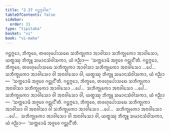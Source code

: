 ```yaml
---
title: "2.37 ᨣᨶ᩠ᨲᨻ᩠ᨻᩅᩤᩁ"
tableOfContents: false
sidebar:
  order: 31
type: "tipitaka"
basket: "vi"
book: "vi-maha"
---
```



<DynamicBreadcrumb />

<Division number="182" book="vi-maha">

<Paragraph number="794" book="vi-maha">
ᨣᨶ᩠ᨲᨻ᩠ᨻᩮᩣ, ᨽᩥᨠ᩠ᨡᩅᩮ, ᨲᨴᩉᩩᨸᩮᩣᩈᨳᩮ ᩈᨽᩥᨠ᩠ᨡᩩᨠᩣ ᩋᩣᩅᩤᩈᩣ ᩈᨽᩥᨠ᩠ᨡᩩᨠᩮᩣ ᩋᩣᩅᩤᩈᩮᩣ, ᨿᨲ᩠ᨳᩔᩩ ᨽᩥᨠ᩠ᨡᩪ ᩈᨾᩣᨶᩈᩴᩅᩤᩈᨠᩣ, ᨿᩴ ᨩᨬ᩠ᨬᩣ—  ‘ᩈᨠ᩠ᨠᩮᩣᨾᩥ ᩋᨩ᩠ᨩᩮᩅ ᨣᨶ᩠ᨲᩩᨶ᩺’ᨲᩥ. ᨣᨶ᩠ᨲᨻ᩠ᨻᩮᩣ, ᨽᩥᨠ᩠ᨡᩅᩮ, ᨲᨴᩉᩩᨸᩮᩣᩈᨳᩮ ᩈᨽᩥᨠ᩠ᨡᩩᨠᩣ ᩋᩣᩅᩤᩈᩣ ᩈᨽᩥᨠ᩠ᨡᩩᨠᩮᩣ ᩋᨶᩣᩅᩤᩈᩮᩣ …ᨸᩮ…  ᩈᨽᩥᨠ᩠ᨡᩩᨠᩮᩣ ᩋᩣᩅᩤᩈᩮᩣ ᩅᩤ ᩋᨶᩣᩅᩤᩈᩮᩣ ᩅᩤ, ᨿᨲ᩠ᨳᩔᩩ ᨽᩥᨠ᩠ᨡᩪ ᩈᨾᩣᨶᩈᩴᩅᩤᩈᨠᩣ, ᨿᩴ ᨩᨬ᩠ᨬᩣ—  ‘ᩈᨠ᩠ᨠᩮᩣᨾᩥ ᩋᨩ᩠ᨩᩮᩅ ᨣᨶ᩠ᨲᩩᨶ᩺’ᨲᩥ.
</Paragraph>

<Paragraph number="795" book="vi-maha">
ᨣᨶ᩠ᨲᨻ᩠ᨻᩮᩣ, ᨽᩥᨠ᩠ᨡᩅᩮ, ᨲᨴᩉᩩᨸᩮᩣᩈᨳᩮ ᩈᨽᩥᨠ᩠ᨡᩩᨠᩣ ᩋᨶᩣᩅᩤᩈᩣ ᩈᨽᩥᨠ᩠ᨡᩩᨠᩮᩣ ᩋᩣᩅᩤᩈᩮᩣ …ᨸᩮ…  ᩈᨽᩥᨠ᩠ᨡᩩᨠᩮᩣ ᩋᨶᩣᩅᩤᩈᩮᩣ …ᨸᩮ…  ᩈᨽᩥᨠ᩠ᨡᩩᨠᩮᩣ ᩋᩣᩅᩤᩈᩮᩣ ᩅᩤ ᩋᨶᩣᩅᩤᩈᩮᩣ ᩅᩤ, ᨿᨲ᩠ᨳᩔᩩ ᨽᩥᨠ᩠ᨡᩪ ᩈᨾᩣᨶᩈᩴᩅᩤᩈᨠᩣ, ᨿᩴ ᨩᨬ᩠ᨬᩣ—  ‘ᩈᨠ᩠ᨠᩮᩣᨾᩥ ᩋᨩ᩠ᨩᩮᩅ ᨣᨶ᩠ᨲᩩᨶ᩺’ᨲᩥ.
</Paragraph>

<Paragraph number="796" book="vi-maha">
ᨣᨶ᩠ᨲᨻ᩠ᨻᩮᩣ, ᨽᩥᨠ᩠ᨡᩅᩮ, ᨲᨴᩉᩩᨸᩮᩣᩈᨳᩮ ᩈᨽᩥᨠ᩠ᨡᩩᨠᩣ ᩋᩣᩅᩤᩈᩣ ᩅᩤ ᩋᨶᩣᩅᩤᩈᩣ ᩅᩤ ᩈᨽᩥᨠ᩠ᨡᩩᨠᩮᩣ ᩋᩣᩅᩤᩈᩮᩣ …ᨸᩮ…  ᩈᨽᩥᨠ᩠ᨡᩩᨠᩮᩣ ᩋᨶᩣᩅᩤᩈᩮᩣ …ᨸᩮ…  ᩈᨽᩥᨠ᩠ᨡᩩᨠᩮᩣ ᩋᩣᩅᩤᩈᩮᩣ ᩅᩤ ᩋᨶᩣᩅᩤᩈᩮᩣ ᩅᩤ, ᨿᨲ᩠ᨳᩔᩩ ᨽᩥᨠ᩠ᨡᩪ ᩈᨾᩣᨶᩈᩴᩅᩤᩈᨠᩣ, ᨿᩴ ᨩᨬ᩠ᨬᩣ—  ‘ᩈᨠ᩠ᨠᩮᩣᨾᩥ ᩋᨩ᩠ᨩᩮᩅ ᨣᨶ᩠ᨲᩩᨶ᩺’ᨲᩥ.
</Paragraph>
</Division>